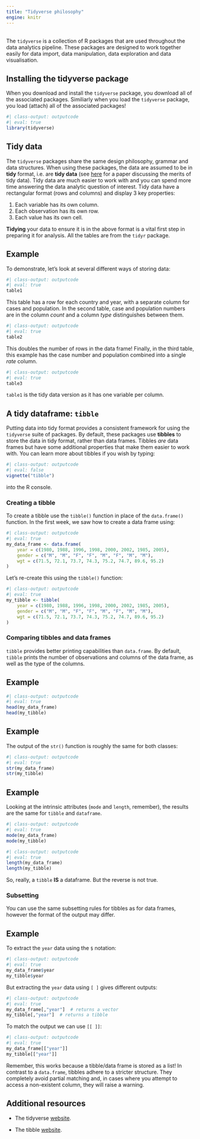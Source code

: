 ```yaml
---
title: "Tidyverse philosophy"
engine: knitr
---
```


<br>
The `tidyverse` is a collection of R packages that are used throughout the data analytics pipeline. These packages are designed to work together easily for data import, data manipulation, data exploration and data visualisation.

## Installing the tidyverse package

When you download and install the `tidyverse` package, you download all of the associated packages. Similiarly when you load the `tidyverse` package, you load (attach) all of the associated packages!

```r
#| class-output: outputcode
#| eval: true
library(tidyverse)
```

## Tidy data

The `tidyverse` packages share the same design philosophy, grammar and data structures. When using these packages, the data are assumed to be in **tidy** format, i.e. are **tidy data** (see [here](http://www.jstatsoft.org/v59/i10/paper) for a paper discussing the merits of tidy data). Tidy data are much easier to work with and you can spend more time answering the data analytic question of interest. Tidy data have a rectangular format (rows and columns) and display 3 key properties:

1. Each variable has its own column.
2. Each observation has its own row.
3. Each value has its own cell.

**Tidying** your data to ensure it is in the above format is a vital first step in preparing it for analysis. All the tables are from the `tidyr` package.

::: {.callout-note appearance="simple"}

## Example

To demonstrate, let's look at several different ways of storing data:

```r
#| class-output: outputcode
#| eval: true
table1
```

This table has a row for each country and year, with a separate column for cases and population. In the second table, case and population numbers are in the column *count* and a column *type* distinguishes between them.

```r
#| class-output: outputcode
#| eval: true
table2
```

This doubles the number of rows in the data frame! Finally, in the third table, this example has the case number and population combined into a single *rate* column.

```r
#| class-output: outputcode
#| eval: true
table3
```

`table1` is the tidy data version as it has one variable per column.

:::

## A tidy dataframe: `tibble`

Putting data into tidy format provides a consistent framework for using the `tidyverse` suite of packages. By default, these packages use **tibbles** to store the data in tidy format, rather than data frames. Tibbles *are* data frames but have some additional properties that make them easier to work with. You can learn more about tibbles if you wish by typing:

```r
#| class-output: outputcode
#| eval: false
vignette("tibble")
```
into the R console.
    
### Creating a tibble

To create a tibble use the `tibble()` function in place of the `data.frame()` function. In the first week, we saw how to create a data frame using:

```r
#| class-output: outputcode
#| eval: true
my_data_frame <- data.frame(
    year = c(1980, 1988, 1996, 1998, 2000, 2002, 1985, 2005),
    gender = c("M", "M", "F", "F", "M", "F", "M", "M"),
    wgt = c(71.5, 72.1, 73.7, 74.3, 75.2, 74.7, 89.6, 95.2)
)
```
    
Let's re-create this using the `tibble()` function:
```r
#| class-output: outputcode
#| eval: true
my_tibble <- tibble(
    year = c(1980, 1988, 1996, 1998, 2000, 2002, 1985, 2005),
    gender = c("M", "M", "F", "F", "M", "F", "M", "M"),
    wgt = c(71.5, 72.1, 73.7, 74.3, 75.2, 74.7, 89.6, 95.2)
)
```

### Comparing tibbles and data frames

`tibble` provides better printing capabilities than `data.frame`. By default, `tibble` prints the number of observations and columns of the data frame, as well as the type of the columns.

::: {.callout-note appearance="simple"}

## Example

```r
#| class-output: outputcode
#| eval: true
head(my_data_frame)
head(my_tibble)
```

:::

::: {.callout-note appearance="simple"}

## Example

The output of the `str()` function is roughly the same for both classes:
```r
#| class-output: outputcode
#| eval: true
str(my_data_frame)
str(my_tibble)
```

:::

::: {.callout-note appearance="simple"}

## Example

Looking at the intrinsic attributes (`mode` and `length`, remember), the results are the same for `tibble` and `dataframe`.

```r
#| class-output: outputcode
#| eval: true
mode(my_data_frame)
mode(my_tibble)
```

```r
#| class-output: outputcode
#| eval: true
length(my_data_frame)
length(my_tibble)
```

:::

So, really, a `tibble` **IS** a dataframe. But the reverse is not true.

### Subsetting 

You can use the same subsetting rules for tibbles as for data frames, however the format of the output may differ.

::: {.callout-note appearance="simple"}

## Example

To extract the `year` data using the `$` notation:

```r
#| class-output: outputcode
#| eval: true
my_data_frame$year
my_tibble$year
```

But extracting the `year` data using `[ ]` gives different outputs:

```r
#| class-output: outputcode
#| eval: true
my_data_frame[,"year"]  # returns a vector
my_tibble[,"year"]  # returns a tibble
```

To match the output we can use `[[ ]]`:

```r
#| class-output: outputcode
#| eval: true
my_data_frame[["year"]]
my_tibble[["year"]]
```

:::

Remember, this works because a tibble/data frame is stored as a list! In contrast to a `data.frame`, tibbles adhere to a stricter structure. They completely avoid partial matching and, in cases where you attempt to access a non-existent column, they will raise a warning.

## Additional resources

* The tidyverse [website](https://www.tidyverse.org).

* The tibble [website](https://tibble.tidyverse.org/index.html).